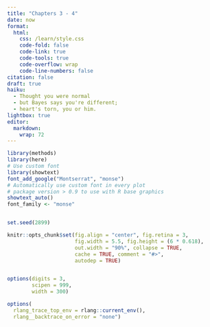 ```yaml
---
title: "Chapters 3 - 4"
date: now
format:
  html:
    css: /learn/style.css
    code-fold: false
    code-link: true
    code-tools: true
    code-overflow: wrap
    code-line-numbers: false
citation: false
draft: true
haiku:
  - Thought you were normal
  - but Bayes says you're different;
  - heart's torn, you or him.
lightbox: true
editor: 
  markdown: 
    wrap: 72
---
```


```r
library(methods)
library(here)
# Use custom font
library(showtext)
font_add_google("Montserrat", "monse")
# Automatically use custom font in every plot
# package version > 0.9 to use with R base graphics
showtext_auto()
font_family <- "monse"


set.seed(2899)

knitr::opts_chunk$set(fig.align = "center", fig.retina = 3,
                      fig.width = 5.5, fig.height = (6 * 0.618),
                      out.width = "90%", collapse = TRUE, 
                      cache = TRUE, comment = "#>",
                      autodep = TRUE)


options(digits = 3,
        scipen = 999,
        width = 300)

options(
  rlang_trace_top_env = rlang::current_env(),
  rlang__backtrace_on_error = "none")
```
